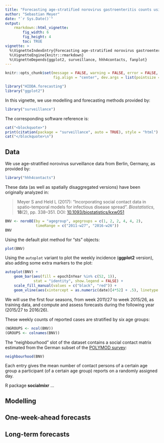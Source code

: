 ```yaml
---
title: "Forecasting age-stratified norovirus gastroenteritis counts using `surveillance::hhh4`"
author: "Sebastian Meyer"
date: "`r Sys.Date()`"
output:
    rmarkdown::html_vignette:
        fig_width: 6
        fig_height: 4
        toc: TRUE
vignette: >
  %\VignetteIndexEntry{Forecasting age-stratified norovirus gastroenteritis counts using 'surveillance::hhh4'}
  %\VignetteEngine{knitr::rmarkdown}
  %\VignetteDepends{ggplot2, surveillance, hhh4contacts, fanplot}
---
```


```r
knitr::opts_chunk$set(message = FALSE, warning = FALSE, error = FALSE,
                      fig.align = "center", dev.args = list(pointsize = 10))
```

```r
library("HIDDA.forecasting")
library("ggplot2")
```

In this vignette, we use modelling and forecasting methods provided by:
```r
library("surveillance")
```

The corresponding software reference is:
```r
cat("<blockquote>")
print(citation(package = "surveillance", auto = TRUE), style = "html")
cat("</blockquote>\n")
```


## Data

We use age-stratified norovirus surveillance data from Berlin, Germany, as
provided by:

```r
library("hhh4contacts")
```

These data (as well as spatially disaggregated versions) have been originally analyzed in:

> Meyer S and Held L (2017): "Incorporating social contact data in
> spatio-temporal models for infectious disease spread".
> *Biostatistics*, **18**(2), pp. 338--351.
> DOI: [10.1093/biostatistics/kxw051](https://doi.org/10.1093/biostatistics/kxw051)


```r
BNV <- noroBE(by = "agegroup", agegroups = c(1, 2, 2, 4, 4, 2),
              timeRange = c("2011-w27", "2016-w26"))
BNV
```

Using the default plot method for "sts" objects:

```r
plot(BNV)
```

Using the `autoplot` variant to plot the weekly incidence (**ggplot2**
version), also adding some extra markers to the plot:

```r
autoplot(BNV) +
    geom_bar(aes(fill = epochInYear %in% c(52, 1)),
             stat = "identity", show.legend = FALSE) +
    scale_fill_manual(values = c("black", "red")) +
    geom_vline(aes(xintercept = as.numeric(date)[4*52] + .5), linetype = 2)
```

We will use the first four seasons, from week 2011/27 to week 2015/26, as
training data, and compute and assess forecasts during the following year
(2015/27 to 2016/26).

These weekly counts of reported cases are stratified by six age groups:

```r
(NGROUPS <- ncol(BNV))
(GROUPS <- colnames(BNV))
```

The "neighbourhood" slot of the dataset contains a social contact matrix
estimated from the German subset of the
[POLYMOD survey](http://cordis.europa.eu/project/rcn/79211_en.html):

```r
neighbourhood(BNV)
```

Each entry gives the mean number of contact persons of a certain age
group a participant (of a certain age group) reports on a randomly
assigned day.

R package **socialmixr** ...


## Modelling



## One-week-ahead forecasts


## Long-term forecasts

